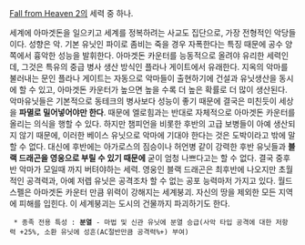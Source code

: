 [[Fall from Heaven 2]]의 세력 중 하나.

세계에 아마겟돈을 일으키고 세계를 정복하려는 사교도 집단으로, 가장 전형적인 악당들이다. 성향은 악. 기본 유닛인 파이로 좀비는 죽을 경우 자폭한다는 특징 때문에 공수 양쪽에서 흉악한 성능을 발휘한다.
아마겟돈 카운터를 능동적으로 올려야 유리한 세력인데, 그것은 특유의 중급 병사 생산 방식인 플라나 게이트에서 유래한다. 지옥의 악마를 불러내는 문인 플라나 게이트는 자동으로 악마들이 출현하기에 건설과 유닛생산을 동시에 할 수 있고, 아마겟돈 카운터가 높으면 높을 수록 더 높은 확률로 더 많이 생산된다. 악마유닛들은 기본적으로 동테크의 병사보다 성능이 좋기 때문에 결국은 미친듯이 세상을 '''파멸로 밀어넣어야만 한다'''. 때문에 엘로힘과는 반대로 자체적으로 아마겟돈 카운터를 올리는 의식을 행할 수 있다. 
하지만 챔피언을 비롯한 후반의 고급 보병들이 아예 생산되지 않기 때문에, 이러한 베이스 유닛으로 악마에 기대야 한다는 것은 도박이라고 밖에 말할 수 없다. 대신에 후반에는 아가로스의 짐승이나 허언병 같이 강력한 후반 유닛들과 '''블랙 드래곤을 영웅으로 부릴 수 있기 때문에''' 굳이 엄청 나쁘다고는 할 수 없다. 결국 중후반 악마가 모일때 까지 버텨야하는 세력. 영웅인 블랙 드래곤은 최후반에 나오지만 초월적인 공격력과, 아예 저렙 유닛은 공격조차 할 수 없는 공포 능력마저 가지고 있다.
월드 스펠은 아마겟돈 카운터 만큼 위력이 강해지는 세계붕괴. 자신의 땅을 제외한 모든 지역에 피해를 입힌다. 이 세계붕괴는 도시의 건물까지 파괴하기도 한다.
  * 종족 전용 특성 : '''분열''' - 마법 및 신관 유닛에 분열 승급(사악 타입 공격에 대한 저항력 +25%, 소환 유닛에 성흔(AC절반만큼 공격력%+) 부여)
